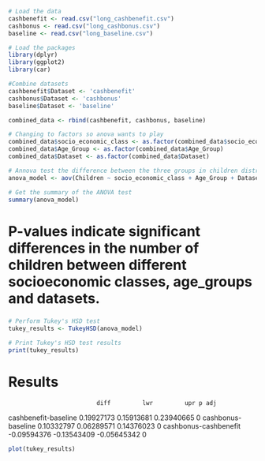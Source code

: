 
```r
# Load the data
cashbenefit <- read.csv("long_cashbenefit.csv")
cashbonus <- read.csv("long_cashbonus.csv")
baseline <- read.csv("long_baseline.csv")
```

```r
# Load the packages
library(dplyr)
library(ggplot2)
library(car)
```

```r
#Combine datasets 
cashbenefit$Dataset <- 'cashbenefit'
cashbonus$Dataset <- 'cashbonus'
baseline$Dataset <- 'baseline'

combined_data <- rbind(cashbenefit, cashbonus, baseline)

```

```r
# Changing to factors so anova wants to play
combined_data$socio_economic_class <- as.factor(combined_data$socio_economic_class)
combined_data$Age_Group <- as.factor(combined_data$Age_Group)
combined_data$Dataset <- as.factor(combined_data$Dataset)

```

```r
# Annova test the difference between the three groups in children distribution between socioeconomic groups and age
anova_model <- aov(Children ~ socio_economic_class + Age_Group + Dataset, data = combined_data)

# Get the summary of the ANOVA test
summary(anova_model)

```

# P-values indicate significant differences in the number of children between different socioeconomic classes, age_groups and datasets.

### 

```r
# Perform Tukey's HSD test
tukey_results <- TukeyHSD(anova_model)

# Print Tukey's HSD test results
print(tukey_results)

```

# Results
                             diff         lwr         upr p adj
cashbenefit-baseline   0.19927173  0.15913681  0.23940665     0
cashbonus-baseline     0.10332797  0.06289571  0.14376023     0
cashbonus-cashbenefit -0.09594376 -0.13543409 -0.05645342     0

```r
plot(tukey_results)



```